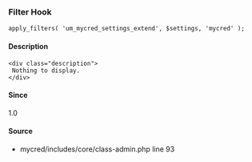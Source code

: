 
<UMBreadCrumb type="filter"/>

### Filter Hook    
    
```
apply_filters( 'um_mycred_settings_extend', $settings, 'mycred' );
```

#### Description
    <div class="description">
     Nothing to display.
    </div>

#### Since
<div class="description">
1.0
</div>

#### Source
  - <Link href="https://github.com/ultimatemember/mycred/tree/2.2.3/includes/core/class-admin.php#L93">mycred/includes/core/class-admin.php</Link> <Link href="https://github.com/ultimatemember/mycred/tree/2.2.3/includes/core/class-admin.php#L93">line 93</Link>

